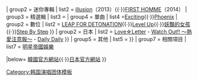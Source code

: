 {{Navbox
|name    = ZE:A
|title   = [[ZE:A]]
| titlestyle = background-color:#C2BDC1
| groupstyle = background-color:#E0DDE0;
| abovestyle = background-color:#E0DDE0;
| belowstyle = background-color:#E0DDE0;
|image   = 
|above   = '''[[熹哲]]'''<sup>4U、J</sup>、'''[[旼佑]]'''<sup>5、J</sup>'''[[俊英]]'''<sup>4U</sup>、'''[[智燁|Kevin]]'''<sup>5、J</sup>、'''[[黃光熙|光熙]]'''<sup>4U</sup>、'''[[時完]]'''<sup>5</sup>、'''[[泰憲]]'''<sup>4U、J</sup>、'''[[炯植]]'''<sup>5</sup>、'''[[金桐俊|桐俊]]'''<sup>5、J</sup>
| group1 = 正規專輯
| list1 ={{Navbox subgroup
| groupstyle = background-color:#E0DDE0;
| group1 = 韓國
| list1  = [[LOVABILITY]]（2011）{{·}}[[SPECTACULAR]]（2012）
| group2 = 日本
| list2  = 
}}
| group2 = 迷你專輯
| list2  = [[illusion (ZE:A專輯)|illusion]]（2013）{{·}}[[FIRST HOMME]]（2014）
| group3 = 精選輯
| list3  = 
| group4 = 單曲
| list4 ={{Navbox subgroup
| groupstyle = background-color:#E0DDE0;
| group1 = 韓國
| list1 = {{Navbox subgroup
| groupstyle = background-color:#E0DDE0;
| group1 = ''' '''
| list1 = [[NATIVITY]]{{·}}[[LEAP FOR DETONATION]]{{·}}[[Exciting (ZE:A單曲)|Exciting]]{{·}}[[Phoenix (ZE:A單曲)|Phoenix]]
| group2 = 數位
| list2  = [[LEAP FOR DETONATION]]{{·}}[[Level Up (ZE:A單曲)|Level Up]]{{·}}[[Voulez-Vous|妖豓的女孩]]{{·}}[[illusion (ZE:A專輯)|Step By Step]]
}}
| group2 = 日本
| list2  = [[Love☆Letter]] - [[Watch Out!! ～熱愛注意報～]] - [[Daily Daily]]
}}
| group5 = 其他
| list5  = {{Navbox subgroup
| groupstyle = background-color:#E0DDE0;
| group1 = ZE:A FIVE
| list1 = {{Navbox subgroup
| groupstyle = background-color:#E0DDE0;
| group1 = 正規專輯
| list1 = 
| group2 = 迷你專輯
| list2 = [[Voulez-Vous]]（2013）
| group3 = 單曲
| list3  = {{Navbox subgroup
| groupstyle = background-color:#E0DDE0;
| group1 = 韓國
| list1 = 
| group2 = 日本
| list2  = [[The Classic]]
}}
}}

| group2 = ZE:A 4U
| list2 = {{Navbox subgroup
| groupstyle = background-color:#E0DDE0;
| group1 = 正規專輯
| list1 = 
| group2 = 迷你專輯
| list2 = 
| group3 = 單曲
| list3  = [[Oops!! (ZE:A 4U單曲)|Oops!!]]
}}

| group3 = ZE:A J
| list3 = {{Navbox subgroup
| groupstyle = background-color:#E0DDE0;
| group1 = 正規專輯
| list1 = 
| group2 = 迷你專輯
| list2 = 
| group3 = 單曲
| list3  = [[Roulette (ZE:A J單曲)|Roulette]]{{·}}[[在你身邊～Love to you～]]
}}
}}
| group7 = 相關項目
| list7  = [[明星帝國娛樂]]

|below= [http://cafe.daum.net/Starempire 韓國官方網站]{{·}}[http://www.zea-japan-fc.com/ 日本官方網站]
}}
<noinclude>
{{collapsible option}}
[[Category:韩国演唱团体模板]]
</noinclude>